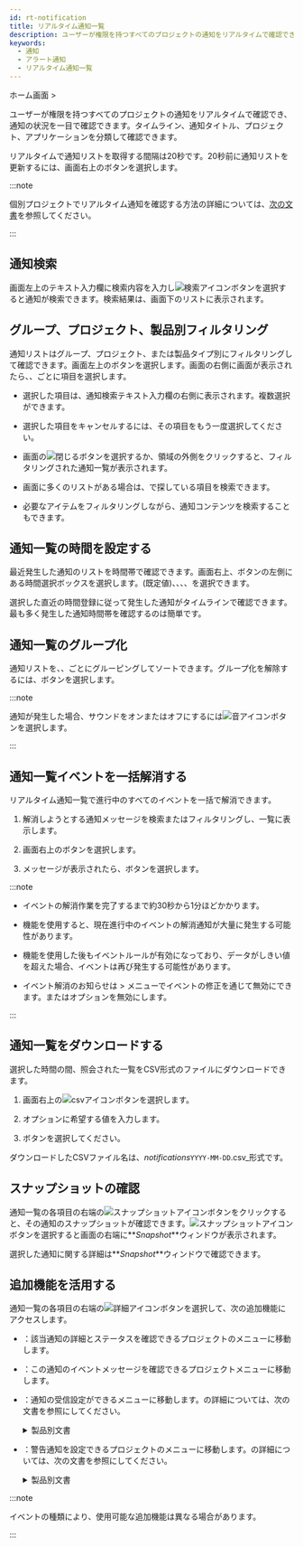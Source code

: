 ```yaml
---
id: rt-notification
title: リアルタイム通知一覧
description: ユーザーが権限を持つすべてのプロジェクトの通知をリアルタイムで確認でき、通知状況を一目で確認できます。
keywords:
  - 通知
  - アラート通知
  - リアルタイム通知一覧
---
```


ホーム画面 &gt; <Cmdname sid="side_integratedRealtimeAlert" className="uitext" />

ユーザーが権限を持つすべてのプロジェクトの通知をリアルタイムで確認でき、通知の状況を一目で確認できます。タイムライン、通知タイトル、プロジェクト、アプリケーションを分類して確認できます。

<ImgLang img='rt-notification.png' desc='リアルタイム通知一覧' />

リアルタイムで通知リストを取得する間隔は20秒です。20秒前に通知リストを更新するには、画面右上の<Cmdname sid="refresh" className="uitext" />ボタンを選択します。

:::note

個別プロジェクトでリアルタイム通知を確認する方法の詳細については、[次の文書](../java/real-time-notification)を参照してください。

:::

## 通知検索

画面左上のテキスト入力欄に検索内容を入力し![検索アイコン](/img/ico-search.svg)ボタンを選択すると通知が検索できます。検索結果は、画面下のリストに表示されます。

## グループ、プロジェクト、製品別フィルタリング

通知リストはグループ、プロジェクト、または製品タイプ別にフィルタリングして確認できます。画面左上の<Cmdname sid="project" className="uitext" />ボタンを選択します。画面の右側に<Cmdname sid="project" className="uitext" />画面が表示されたら<Cmdname sid="group" className="uitext" />、<Cmdname sid="project" className="uitext" />、<Cmdname sid="productType" className="uitext" />ごとに項目を選択します。

<ImgLang img='rt-notification-filter.png' desc='通知フィルタリング' />

- 選択した項目は、通知検索テキスト入力欄の右側に表示されます。複数選択ができます。

- 選択した項目をキャンセルするには、その項目をもう一度選択してください。

- <Cmdname sid="project" className="uitext" />画面の![閉じる](/img/ico-close.svg)ボタンを選択するか、<Cmdname sid="project" className="uitext" />領域の外側をクリックすると、フィルタリングされた通知一覧が表示されます。

- <Cmdname sid="project" className="uitext" />画面に多くのリストがある場合は、<Cmdname sid="search" className="uitext" />で探している項目を検索できます。

- 必要なアイテムをフィルタリングしながら、通知コンテンツを検索することもできます。

## 通知一覧の時間を設定する

最近発生した通知のリストを時間帯で確認できます。画面右上、<Cmdname sid="refresh" className="uitext" />ボタンの左側にある時間選択ボックスを選択します。<Cmdname sid="select_1_hour" className="uitext" />(既定値)、<Cmdname sid="select_3_hour" className="uitext" />、<Cmdname sid="select_6_hour" className="uitext" />、<Cmdname sid="select_12_hour" className="uitext" />、<Cmdname sid="select_1_day" className="uitext" />を選択できます。

選択した直近の時間登録に従って発生した通知がタイムラインで確認できます。最も多く発生した通知時間帯を確認するのは簡単です。

## 通知一覧のグループ化

<ImgLang img='rt-notification-grouping.png' desc='通知のグループ化' />

通知リストを<Cmdname sid="title" className="uitext" />、<Cmdname sid="project" className="uitext" />、<Cmdname sid="application" className="uitext" />ごとにグルーピングしてソートできます。グループ化を解除するには、<Cmdname sid="timeline" className="uitext" />ボタンを選択します。

:::note

通知が発生した場合、サウンドをオンまたはオフにするには![音アイコン](/img/ico-noti-sound.svg)ボタンを選択します。

:::

## 通知一覧イベントを一括解消する

リアルタイム通知一覧で進行中のすべてのイベントを一括で解消できます。

1. 解消しようとする通知メッセージを検索またはフィルタリングし、一覧に表示します。 

2. 画面右上の<Cmdname sid="add_ack_to_project" className="uitext" />ボタンを選択します。

3. メッセージが表示されたら、<Cmdname sid="DSC08323" className="uitext" />ボタンを選択します。

:::note

- イベントの解消作業を完了するまで約30秒から1分ほどかかります。

- <Cmdname sid="add_ack_to_project" className="uitext" />機能を使用すると、現在進行中のイベントの解消通知が大量に発生する可能性があります。

- <Cmdname sid="add_ack_to_project" className="uitext" />機能を使用した後もイベントルールが有効になっており、データがしきい値を超えた場合、イベントは再び発生する可能性があります。

- イベント解消のお知らせは<Cmdname sid="side_event" className="uitext" /> &gt; <Cmdname sid="side_eventSetting" className="uitext" />メニューでイベントの修正を通じて無効にできます。<Cmdname sid="CNT08320" className="uitext" />または<Cmdname sid="CNT08326" className="uitext" />オプションを無効にします。

:::

## 通知一覧をダウンロードする

選択した時間の間、照会された一覧をCSV形式のファイルにダウンロードできます。

1. 画面右上の![csvアイコン](/img/ic-csv-download-ms.svg)ボタンを選択します。

   <ImgLang img="rt-notification-download-csv.png" desc="CSV" />

2. <Cmdname sid="maximum_csv_lines" className="uitext" />オプションに希望する値を入力します。

3. <Cmdname sid="download" className="uitext" />ボタンを選択してください。

ダウンロードしたCSVファイル名は、_notifications_`YYYY-MM-DD`.csv_形式です。

## スナップショットの確認

<ImgLang img='rt-notification-snapshot.png' desc='スナップショット' />

通知一覧の各項目の右端の![スナップショットアイコン](/img/ico-detail.svg)ボタンをクリックすると、その通知のスナップショットが確認できます。![スナップショットアイコン](/img/ico-detail.svg)ボタンを選択すると画面の右端に**_Snapshot_**ウィンドウが表示されます。

選択した通知に関する詳細は**_Snapshot_**ウィンドウで確認できます。

## 追加機能を活用する

通知一覧の各項目の右端の![詳細アイコン](/img/ico-more.svg)ボタンを選択して、次の追加機能にアクセスします。

- <Cmdname sid="detail" className="uitext" />：該当通知の詳細とステータスを確認できるプロジェクトのメニューに移動します。

- <Cmdname sid="event_history" className="uitext" />：この通知のイベントメッセージを確認できるプロジェクト<Cmdname sid="side_eventHistory" className="uitext" />メニューに移動します。

- <Cmdname sid="receive_settings" className="uitext" />：通知の受信設定ができる<Cmdname sid="side_eventNoti" className="uitext" />メニューに移動します。<Cmdname sid="side_eventNoti" className="uitext" />の詳細については、次の文書を参照にしてください。

  <details>
  <summary>製品別文書</summary>

  - アプリケーションモニタリング > [通知設定](../java/set-receive-event)
  - サーバーモニタリング > [通知設定](../server/set-receive-event)
  - データベースモニタリング > [通知設定](../mysql/set-receive-event)
  - Kubernetesモニタリング > [通知設定](../kubernetes/set-receive-event)
  - Amazon ECS > [通知設定](../amazon-ecs/set-receive-event)
  - Amazon CloudWatch > [通知設定](../amazon-cloudwatch/set-receive-event)
  - Azure Monitor > [通知設定](../azure/set-receive-event)
  - Naver Cloud Monitoring > [通知設定](../ncloud/set-receive-event)
  - Oracle Cloud Monitor > [通知設定](../oracle-cloud/set-receive-event)

  </details>

- <Cmdname sid="sms_alert_rules" className="uitext" />：警告通知を設定できるプロジェクトの<Cmdname sid="side_eventSetting" className="uitext" />メニューに移動します。<Cmdname sid="side_eventSetting" className="uitext" />の詳細については、次の文書を参照にしてください。

  <details>
  <summary>製品別文書</summary>

  - [アプリケーションアラート通知](../java/apm-set-notice)
  - [サーバーアラート通知](../server/set-notice)
  - [データベースアラート通知](../mysql/set-notice)
  - [コンテナアラート通知](../kubernetes/set-notice)
  - [ログ通知の設定](../log/set-notice)
  - Amazon ECS > [メトリクスアラート](../amazon-ecs/metric-warning-notice)
  - Amazon CloudWatch > [メトリクスアラート](../amazon-cloudwatch/metric-warning-notice)
  - Azure Monitor > [メトリクスアラート](../azure/metric-warning-notice)
  - Naver Cloud Monitoring > [メトリクスアラート](../ncloud/metric-warning-notice)
  - Oracle Cloud Monitor > [メトリクスアラート](../oracle-cloud/metric-warning-notice)

  </details>

:::note

イベントの種類により、使用可能な追加機能は異なる場合があります。

:::
